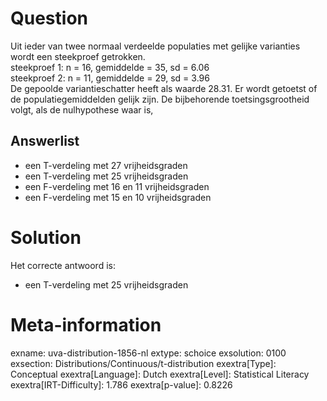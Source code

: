 Question
========

Uit ieder van twee normaal verdeelde populaties met gelijke varianties
wordt een steekproef getrokken.\
steekproef 1: n = 16, gemiddelde = 35, sd = 6.06\
steekproef 2: n = 11, gemiddelde = 29, sd = 3.96\
De gepoolde variantieschatter heeft als waarde 28.31. Er wordt getoetst
of de populatiegemiddelden gelijk zijn. De bijbehorende
toetsingsgrootheid volgt, als de nulhypothese waar is,

Answerlist
----------

* een T-verdeling met 27 vrijheidsgraden
* een T-verdeling met 25 vrijheidsgraden
* een F-verdeling met 16 en 11 vrijheidsgraden
* een F-verdeling met 15 en 10 vrijheidsgraden

Solution
========

Het correcte antwoord is: 

* een T-verdeling met 25 vrijheidsgraden

Meta-information
================
exname: uva-distribution-1856-nl
extype: schoice
exsolution: 0100
exsection: Distributions/Continuous/t-distribution
exextra[Type]: Conceptual
exextra[Language]: Dutch
exextra[Level]: Statistical Literacy
exextra[IRT-Difficulty]: 1.786
exextra[p-value]: 0.8226
